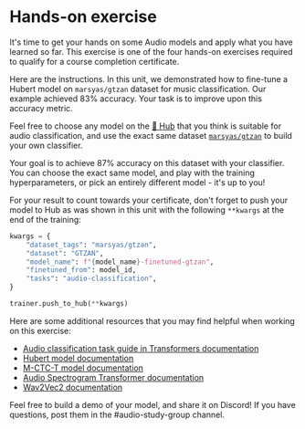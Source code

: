 # Hands-on exercise

It's time to get your hands on some Audio models and apply what you have learned so far. 
This exercise is one of the four hands-on exercises required to qualify for a course completion certificate.

Here are the instructions.
In this unit, we demonstrated how to fine-tune a Hubert model on `marsyas/gtzan` dataset for music classification. Our example achieved 83% accuracy. 
Your task is to improve upon this accuracy metric. 

Feel free to choose any model on the [🤗 Hub](https://huggingface.co/models) that you think is suitable for audio classification, 
and use the exact same dataset [`marsyas/gtzan`](https://huggingface.co/datasets/marsyas/gtzan) to build your own classifier.

Your goal is to achieve 87% accuracy on this dataset with your classifier. You can choose the exact same model, and play with the training hyperparameters, 
or pick an entirely different model - it's up to you!   

For your result to count towards your certificate, don't forget to push your model to Hub as was shown in this unit with 
the following `**kwargs` at the end of the training:

```python
kwargs = {
    "dataset_tags": "marsyas/gtzan",
    "dataset": "GTZAN",
    "model_name": f"{model_name}-finetuned-gtzan",
    "finetuned_from": model_id,
    "tasks": "audio-classification",
}

trainer.push_to_hub(**kwargs)
```

Here are some additional resources that you may find helpful when working on this exercise:
* [Audio classification task guide in Transformers documentation](https://huggingface.co/docs/transformers/tasks/audio_classification)
* [Hubert model documentation](https://huggingface.co/docs/transformers/model_doc/hubert)
* [M-CTC-T model documentation](https://huggingface.co/docs/transformers/model_doc/mctct)
* [Audio Spectrogram Transformer documentation](https://huggingface.co/docs/transformers/model_doc/audio-spectrogram-transformer)
* [Wav2Vec2 documentation](https://huggingface.co/docs/transformers/model_doc/wav2vec2)

Feel free to build a demo of your model, and share it on Discord! If you have questions, post them in the #audio-study-group channel.
